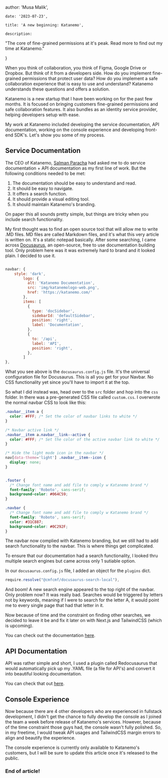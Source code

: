 


author: 'Musa Malik',

    date: '2023-07-23',

    title: 'A new beginning: Katanemo',

    description:

"The core of fine-grained permissions at it's peak. Read more to find out my time at Katanemo."

}



When you think of collaboration, you think of Figma, Google Drive or Dropbox. But think of it from a developers side. How do you implement fine-grained permissions that protect user data? How do you implement a safe collaboration experience that is easy to use and understand? Katanemo understands these questions and offers a solution.

Katanemo is a new startup that I have been working on for the past few months. It is focused on bringing customers fine-grained permissions and safe collaboration features. It also bundles as an identity service provider, helping developers setup with ease.

My work at Katanemo included developing the service documentation, API documentation, working on the console experience and developing front-end SDK's. Let's show you some of my process.

## Service Documentation

The CEO of Katanemo, [Salman Paracha](#) had asked me to do service documentation + API documentation as my first line of work. But the following conditions needed to be met:

1. The documentation should be easy to understand and read.
2. It should be easy to navigate.
3. It offers a search function.
4. It should provide a visual editing tool.
5. It should maintain Katanemo's branding.

On paper this all sounds pretty simple, but things are tricky when you include search functionality.

My first thought was to find an open source tool that will allow me to write .MD files. MD files are called Markdown files, and it's what this very article is written on. It's a static notepad basically. After some searching, I came across [Docusaurus](#), an open-source, free to use documentation building tool. Only problem here was it was extremely hard to brand and it looked plain. I decided to use it.


```js

navbar: {
    style: 'dark',
        logo: {
          alt: 'Katanemo Documentation',
          src: 'img/katanemologo-web.png',
          href: 'https://katanemo.com/'
        },
        items: [
          {
            type: 'docSidebar',
            sidebarId: 'defaultSidebar',
            position: 'right',
            label: 'Documentation',
          },
          {
            to: '/api',
            label: 'API',
            position: 'right',
          },
        ]
},

```


What you see above is the `docusaurus.config.js` file. It's the universal configuration file for Docusaurus. This is all you get for your Navbar. No CSS functionality yet since you'll have to import it at the top.

So what I did instead was, head over to the `src` folder and hop into the `css` folder. In there was a pre-generated CSS file called `custom.css`. I overwrote the normal navbar CSS to look like this:

```css
.navbar__item a {
  color: #FFF; /* Set the color of navbar links to white */
}

/* Navbar active link */
.navbar__item a.navbar__link--active {
  color: #FFF; /* Set the color of the active navbar link to white */
}

/* Hide the light mode icon in the navbar */
nav[data-theme='light'] .navbar__item--icon {
  display: none;
}


.footer {
  /* Change font name and add file to comply w Katanemo brand */
  font-family: 'Roboto', sans-serif;
  background-color: #064C59;
}

.navbar {
  /* Change font name and add file to comply w Katanemo brand */
  font-family: 'Roboto', sans-serif;
  color: #31C887;
  background-color: #0C292F;
}
```

The navbar now complied with Katanemo branding, but we still had to add search functionality to the navbar. This is where things get complicated.

To ensure that our documentation had a search functionality, I looked thru multiple search engines but came across only 1 sutiable option.

In our `docusaurus.config.js` file, I added an object for the `plugins` dict.

```js
require.resolve("@cmfcmf/docusaurus-search-local"),
````


And boom! A new search engine appeared to the top right of the navbar. Only problem now? It was really bad. Searches would be triggered by letters not by keywords, meaning if I were to search for the letter A, it would point me to every single page that had that letter in it.

Now because of time and the constraint on finding other searches, we decided to leave it be and fix it later on with Next.js and TailwindCSS (which is upcoming).

You can check out the documentation [here](https://katanemo.github.io/katanemo-aaa/).

## API Documentation

API was rather simple and short, I used a plugin called Redocusaurus that would automatically pick up my .YAML file (a file for API's) and convert it into beautiful looking documentation.

You can check that out [here](https://katanemo.github.io/katanemo-aaa/api).

## Console Experience

Now because there are 4 other developers who are experienced in fullstack development, I didn't get the chance to fully develop the console as I joined the team a week before release of Katanemo's services. However, because of the time constraint those guys had, the console wasn't fully polished. So, in my freetime, I would tweak API usages and TailwindCSS margin errors to align and beautify the experience.

The console experience is currently only available to Katanemo's customers, but I will be sure to update this article once it's released to the public.

### End of article!
